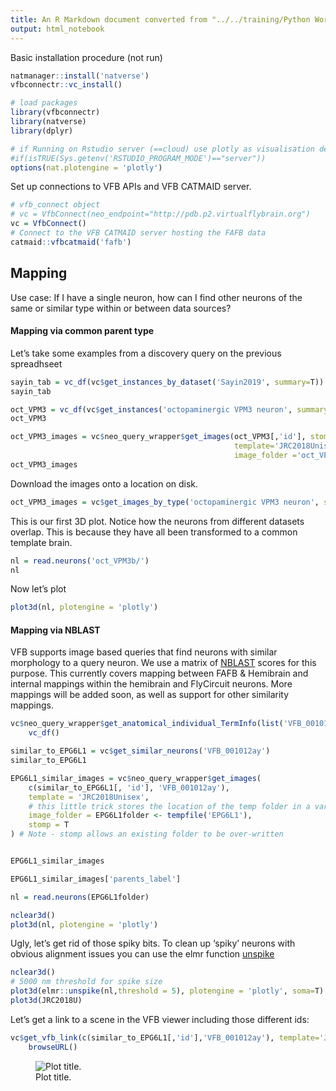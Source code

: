 ```yaml
---
title: An R Markdown document converted from "../../training/Python Workshop//2_Mapping.ipynb"
output: html_notebook
---
```


Basic installation procedure (not run)

```r
natmanager::install('natverse')
vfbconnectr::vc_install()
```


```r
# load packages
library(vfbconnectr)
library(natverse)
library(dplyr)

# if Running on Rstudio server (==cloud) use plotly as visualisation default
#if(isTRUE(Sys.getenv('RSTUDIO_PROGRAM_MODE')=="server"))
options(nat.plotengine = 'plotly')
```

Set up connections to VFB APIs and VFB CATMAID server.

```r
# vfb_connect object
# vc = VfbConnect(neo_endpoint="http://pdb.p2.virtualflybrain.org")
vc = VfbConnect()
# Connect to the VFB CATMAID server hosting the FAFB data
catmaid::vfbcatmaid('fafb')
```

## Mapping

Use case: If I have a single neuron, how can I find other neurons of the same or similar type within or between data sources?

#### Mapping via common parent type

Let's take some examples from a discovery query on the previous spreadhseet

```r
sayin_tab = vc_df(vc$get_instances_by_dataset('Sayin2019', summary=T))
sayin_tab
```

```r
oct_VPM3 = vc_df(vc$get_instances('octopaminergic VPM3 neuron', summary=T))
oct_VPM3
```

```r
oct_VPM3_images = vc$neo_query_wrapper$get_images(oct_VPM3[,'id'], stomp=T, 
                                                  template='JRC2018Unisex', 
                                                  image_folder ='oct_VPM3b')
oct_VPM3_images
```

Download the images onto a location on disk.
```r
oct_VPM3_images = vc$get_images_by_type('octopaminergic VPM3 neuron', stomp=T, template='JRC2018Unisex', image_folder = 'oct_VPM3')
```

This is our first 3D plot. Notice how the neurons from different datasets 
overlap. This is because they have all been transformed to a common template 
brain.

```r
nl = read.neurons('oct_VPM3b/')
nl
```

Now let's plot

```r
plot3d(nl, plotengine = 'plotly')
```


#### Mapping via NBLAST

VFB supports image based queries that find neurons with similar morphology to a query neuron. We use a matrix of [NBLAST](https://www.ncbi.nlm.nih.gov/pmc/articles/PMC4961245/) scores for this purpose.  This currently covers mapping between FAFB & Hemibrain and internal mappings within the hemibrain and FlyCircuit neurons. More mappings will be added soon, as well as support for other similarity mappings.

```r
vc$neo_query_wrapper$get_anatomical_individual_TermInfo(list('VFB_001012ay'), summary=T) %>% 
    vc_df()
```



```r
similar_to_EPG6L1 = vc$get_similar_neurons('VFB_001012ay')
similar_to_EPG6L1 
```

```r
EPG6L1_similar_images = vc$neo_query_wrapper$get_images(
    c(similar_to_EPG6L1[, 'id'], 'VFB_001012ay'),
    template = 'JRC2018Unisex',
    # this little trick stores the location of the temp folder in a variable
    image_folder = EPG6L1folder <- tempfile('EPG6L1'),
    stomp = T
) # Note - stomp allows an existing folder to be over-written


EPG6L1_similar_images
```

```r
EPG6L1_similar_images['parents_label']
```

```r
nl = read.neurons(EPG6L1folder)
```

```r
nclear3d()
plot3d(nl, plotengine = 'plotly')
```


Ugly, let's get rid of those spiky bits. To clean up 'spiky' neurons with obvious alignment issues you can use the elmr function [unspike](http://natverse.org/elmr/reference/unspike.html)

```r
nclear3d()
# 5000 nm threshold for spike size
plot3d(elmr::unspike(nl,threshold = 5), plotengine = 'plotly', soma=T)
plot3d(JRC2018U)
```

Let's get a link to a scene in the VFB viewer including those different ids:

```r
vc$get_vfb_link(c(similar_to_EPG6L1[,'id'],'VFB_001012ay'), template='JRC2018Unisex') %>%
    browseURL()
```
![Plot title. ](2_Mapping_insertimage_1.png)

